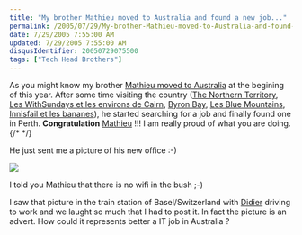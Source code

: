 ```yaml
---
title: "My brother Mathieu moved to Australia and found a new job..."
permalink: /2005/07/29/My-brother-Mathieu-moved-to-Australia-and-found-a-new-job/
date: 7/29/2005 7:55:00 AM
updated: 7/29/2005 7:55:00 AM
disqusIdentifier: 20050729075500
tags: ["Tech Head Brothers"]
---
```


As you might know my brother [Mathieu moved to Australia](http://myaustraliantrip.blogspot.com/) at the begining of this year. After some time visiting the country ([The Northern Territory](http://myaustraliantrip.blogspot.com/2005/06/northern-territory.html), [Les WithSundays et les environs de Cairn](http://myaustraliantrip.blogspot.com/2005/05/les-withsundays-et-les-environs-de.html), [Byron Bay](http://myaustraliantrip.blogspot.com/2005/04/byron-bay.html), [Les Blue Mountains](http://myaustraliantrip.blogspot.com/2005/03/les-blue-mountains.html), [Innisfail et les bananes](http://myaustraliantrip.blogspot.com/2005/05/innisfail-et-les-bananes.html)), he started searching for a job and finally found one in Perth. **Congratulation** [Mathieu](http://www.techheadbrothers.com/DesktopDefault.aspx?tabindex=7&tabid=19&id=3) !!! I am really proud of what you are doing.  
{/* <!-- more --> */}

He just sent me a picture of his new office :-)

![](http://membres.lycos.fr/lkempe//MATHIEU%2002.JPG)

I told you Mathieu that there is no wifi in the bush ;-)

I saw that picture in the train station of Basel/Switzerland with [Didier](http://www.didierbeck.com/) driving to work and we laught so much that I had to post it. In fact the picture is an advert. How could it represents better a IT job in Australia ?
